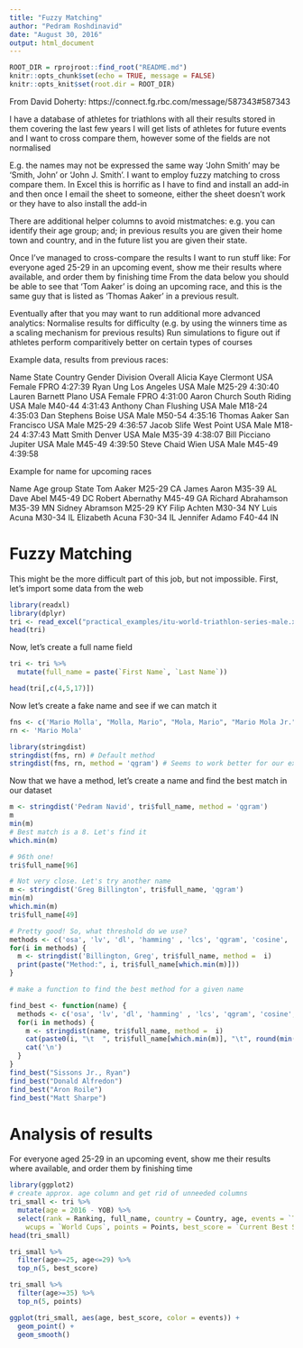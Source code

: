 ```yaml
---
title: "Fuzzy Matching"
author: "Pedram Roshdinavid"
date: "August 30, 2016"
output: html_document
---
```


```r
ROOT_DIR = rprojroot::find_root("README.md")
knitr::opts_chunk$set(echo = TRUE, message = FALSE)
knitr::opts_knit$set(root.dir = ROOT_DIR)
```

From David Doherty: https://connect.fg.rbc.com/message/587343#587343

I have a database of athletes for triathlons with all their results stored in 
them covering the last few years I will get lists of athletes for future events
and I want to cross compare them,
however some of the fields are not normalised

E.g. the names may not be expressed the same way 'John Smith' may be 'Smith, John'
or 'John J. Smith'. I want to employ fuzzy matching to cross compare them. 
In Excel this is horrific as I have to find and install an add-in and then once 
I email the sheet to someone, either the sheet doesn't work or they have to also 
install the add-in

There are additional helper columns to avoid mistmatches: e.g. you can identify
their age group; and; in previous results you are given their home town and country,
and in the future list you are given their state.

Once I've managed to cross-compare the results I want to run stuff like:
For everyone aged 25-29 in an upcoming event, show me their results where available, 
and order them by finishing time From the data below you should be able to see that 
'Tom Aaker' is doing an upcoming race, and this is the same guy that is listed as 'Thomas Aaker' in a previous result.

Eventually after that you may want to run additional more advanced analytics:
Normalise results for difficulty (e.g. by using the winners time as a scaling
mechanism for previous results)
Run simulations to figure out if athletes perform comparitively better on 
certain types of courses
 
Example data, results from previous races:
 
   
Name	State	Country	Gender	Division	Overall
Alicia Kaye	Clermont	USA	Female	FPRO	4:27:39
Ryan Ung	Los Angeles	USA	Male	M25-29	4:30:40
Lauren Barnett	Plano	USA	Female	FPRO	4:31:00
Aaron Church	South Riding	USA	Male	M40-44	4:31:43
Anthony Chan	Flushing	USA	Male	M18-24	4:35:03
Dan Stephens	Boise	USA	Male	M50-54	4:35:16
Thomas Aaker	San Francisco	USA	Male	M25-29	4:36:57
Jacob Slife	West Point	USA	Male	M18-24	4:37:43
Matt Smith	Denver	USA	Male	M35-39	4:38:07
Bill Picciano	Jupiter	USA	Male	M45-49	4:39:50
Steve Chaid	Wien	USA	Male	M45-49	4:39:58
   
 
Example for name for upcoming races
 
   
Name	Age group	State
Tom Aaker	M25-29	CA
James Aaron	M35-39	AL
Dave Abel	M45-49	DC
Robert Abernathy	M45-49	GA
Richard Abrahamson	M35-39	MN
Sidney Abramson	M25-29	KY
Filip Achten	M30-34	NY
Luis Acuna	M30-34	IL
Elizabeth Acuna	F30-34	IL
Jennifer Adamo	F40-44	IN

# Fuzzy Matching

This might be the more difficult part of this job, but not impossible. 
First, let's import some data from the web

```r
library(readxl)
library(dplyr)
tri <- read_excel("practical_examples/itu-world-triathlon-series-male.xls")
head(tri)
```

Now, let's create a full name field 

```r
tri <- tri %>%
  mutate(full_name = paste(`First Name`, `Last Name`))

head(tri[,c(4,5,17)])

```

Now let's create a fake name and see if we can match it

```r
fns <- c('Mario Molla', "Molla, Mario", "Mola, Mario", "Mario Mola Jr.", "Catherine Great", "John Travolta")
rn <- 'Mario Mola'

library(stringdist)
stringdist(fns, rn) # Default method
stringdist(fns, rn, method = 'qgram') # Seems to work better for our examples

```

Now that we have a method, let's create a name and find the best match in our 
dataset
```r

m <- stringdist('Pedram Navid', tri$full_name, method = 'qgram')
m
min(m)
# Best match is a 8. Let's find it
which.min(m) 

# 96th one! 
tri$full_name[96]

# Not very close. Let's try another name
m <- stringdist('Greg Billington', tri$full_name, 'qgram')
min(m)
which.min(m) 
tri$full_name[49]

# Pretty good! So, what threshold do we use?
methods <- c('osa', 'lv', 'dl', 'hamming' , 'lcs', 'qgram', 'cosine', 'jaccard', 'jw')
for(i in methods) {
  m <- stringdist('Billington, Greg', tri$full_name, method =  i)
  print(paste("Method:", i, tri$full_name[which.min(m)]))
}

# make a function to find the best method for a given name

find_best <- function(name) {
  methods <- c('osa', 'lv', 'dl', 'hamming' , 'lcs', 'qgram', 'cosine', 'jaccard', 'jw')
  for(i in methods) {
    m <- stringdist(name, tri$full_name, method =  i)
    cat(paste0(i, "\t  ", tri$full_name[which.min(m)], "\t", round(min(m), 2)))
    cat('\n')
  }
}
find_best("Sissons Jr., Ryan")
find_best("Donald Alfredon")
find_best("Aron Roile")
find_best("Matt Sharpe")

```


# Analysis of results 
For everyone aged 25-29 in an upcoming event, show me their results where available, and order them by finishing time

```r
library(ggplot2)
# create approx. age column and get rid of unneeded columns
tri_small <- tri %>%
  mutate(age = 2016 - YOB) %>%
  select(rank = Ranking, full_name, country = Country, age, events = `Total Events`,
    wcups = `World Cups`, points = Points, best_score = `Current Best Score`)
head(tri_small)

tri_small %>%
  filter(age>=25, age<=29) %>%
  top_n(5, best_score)

tri_small %>%
  filter(age>=35) %>%
  top_n(5, points)

ggplot(tri_small, aes(age, best_score, color = events)) +
  geom_point() + 
  geom_smooth()
```